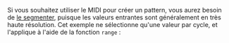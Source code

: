 Si vous souhaitez utiliser le MIDI pour créer un pattern, vous aurez besoin de [[segment | le segmenter]], puisque les valeurs entrantes sont généralement en très haute résolution. Cet exemple ne sélectionne qu'une valeur par cycle, et l'applique à l'aide de la fonction <code>range</code> :